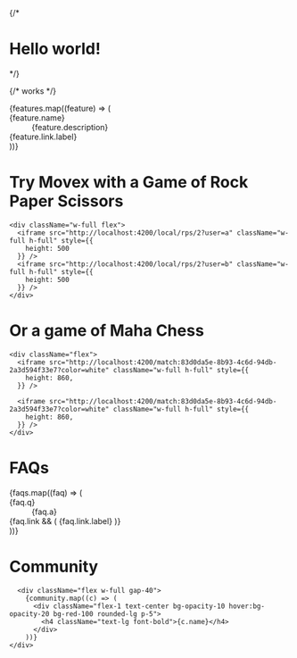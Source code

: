 
<div className="container mx-auto max-w-[90rem] gap-2 pl-[max(env(safe-area-inset-left),1.5rem)] pr-[max(env(safe-area-inset-right),1.5rem)]">

{/* <h1 className="text-3xl font-bold underline">Hello world!</h1> */}

{/* works */}

<Hero />


<div className="mx-auto mt-16 max-w-2xl mt-20 lg:mt-24 lg:max-w-4xl mb-20 lg:mb-24">
  <dl className="grid max-w-xl grid-cols-1 gap-x-8 gap-y-10 lg:max-w-none lg:grid-cols-2 lg:gap-y-16">
    {features.map((feature) => (
      <div key={feature.name} className="relative pl-16">
        <dt className="text-base font-semibold leading-7 text-gray-900 dark:text-gray-300">
          <div
            className={`absolute left-0 top-0 flex h-10 w-10 items-center justify-center rounded-lg bg-purple-500`}
          >
            <feature.icon className="h-6 w-6 text-white" aria-hidden="true" />
          </div>
          {feature.name}
        </dt>
        <dd className="mt-2 pb-3 text-base leading-7 text-gray-600 dark:text-gray-400">
          {feature.description}
        </dd>
        <Link
          className="hover:underline text-gray-700 dark:text-gray-300"
          href={feature.link.url}
        >
          {feature.link.label}
        </Link>
      </div>
    ))}
  </dl>
</div>

</div>

<div id="examples" className="h-screen w-full" style={{
  background: '#FFEA00',
}}>

  <div className="container mx-auto max-w-[90rem] gap-2 pl-[max(env(safe-area-inset-left),1.5rem)] pr-[max(env(safe-area-inset-right),1.5rem)] p-16">
    <div className="mb-10">
      <h1 className="text-7xl text-black font-bold">
        Try Movex with a Game of
        <span className="text-purple-500">
          <span className="text-reds-500">Rock </span>
          <span className="text-green-5002">Paper </span>
          <span className="text-blue-5002">Scissors</span>
        </span>
      </h1>
    </div>

    <div className="w-full flex">
      <iframe src="http://localhost:4200/local/rps/2?user=a" className="w-full h-full" style={{
        height: 500
      }} />
      <iframe src="http://localhost:4200/local/rps/2?user=b" className="w-full h-full" style={{
        height: 500
      }} />
    </div>

  </div>
</div>

<div className=" w-full bg-pink-500" style={{
      background: 'rgba(46,5,116,1)',
}}>

  <div className="container mx-auto max-w-[90rem] gap-2 pl-[max(env(safe-area-inset-left),1.5rem)] pr-[max(env(safe-area-inset-right),1.5rem)] p-16">
    <div className="mb-20">
      <h1 className="text-7xl font-bold">Or a game of Maha Chess</h1>
    </div>

    <div className="flex">
      <iframe src="http://localhost:4200/match:83d0da5e-8b93-4c6d-94db-2a3d594f33e7?color=white" className="w-full h-full" style={{
        height: 860,
      }} />

      <iframe src="http://localhost:4200/match:83d0da5e-8b93-4c6d-94db-2a3d594f33e7?color=white" className="w-full h-full" style={{
        height: 860,
      }} />
    </div>

  </div>
</div>

<div id="faqs" className="w-full">
  <div className="container mx-auto max-w-[90rem] gap-2 pl-[max(env(safe-area-inset-left),1.5rem)] pr-[max(env(safe-area-inset-right),1.5rem)] p-16 pt-20">
    <h1 className="text-5xl font-bold mb-20 text-center">FAQs</h1>
    <div className="grid grid-cols-2 gap-20">
      {faqs.map((faq) => (
        <div
          key={faq.q}
          className="relative mb-10 pb-6 border-b border-slate-700"
        >
          <dt className="text-lg font-semibold leading-7 text-gray-900 dark:text-gray-300">
            {faq.q}
          </dt>
          <dd className="mt-2 pb-3 text-base leading-7 text-gray-600 dark:text-gray-400">
            {faq.a}
          </dd>
          {faq.link && (
            <Link
              className="hover:underline text-gray-700 dark:text-gray-300"
              href={faq.link.url}
            >
              {faq.link.label}
            </Link>
          )}
        </div>
      ))}
    </div>
  </div>
</div>

<div id="community" className="w-full">
  <div className="container mx-auto max-w-[90rem] gap-2 pl-[max(env(safe-area-inset-left),1.5rem)] pr-[max(env(safe-area-inset-right),1.5rem)] p-16 pt-20">
    <h1 className="text-5xl font-bold mb-20 text-center">Community</h1>

      <div className="flex w-full gap-40">
        {community.map((c) => (
          <div className="flex-1 text-center bg-opacity-10 hover:bg-opacity-20 bg-red-100 rounded-lg p-5">
            <h4 className="text-lg font-bold">{c.name}</h4>
          </div>
        ))}
    </div>

  </div>
</div>
